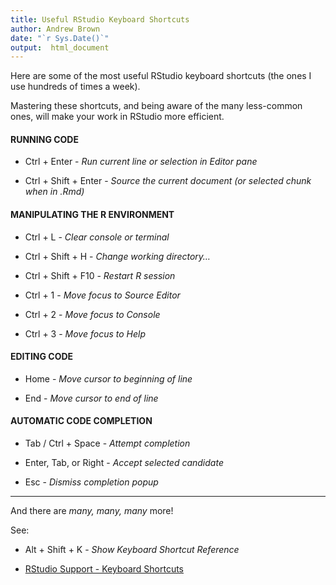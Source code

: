 ```yaml
---
title: Useful RStudio Keyboard Shortcuts
author: Andrew Brown
date: "`r Sys.Date()`"
output:  html_document
---
```


Here are some of the most useful RStudio keyboard shortcuts (the ones I use hundreds of times a week). 

Mastering these shortcuts, and being aware of the many less-common ones, will make your work in RStudio more efficient.

#### RUNNING CODE

 * Ctrl + Enter - _Run current line or selection in Editor pane_

 * Ctrl + Shift + Enter - _Source the current document (or selected chunk when in .Rmd)_


#### MANIPULATING THE R ENVIRONMENT

 * Ctrl + L - _Clear console or terminal_

 * Ctrl + Shift + H - _Change working directory..._

 * Ctrl + Shift + F10 - _Restart R session_


 * Ctrl + 1 - _Move focus to Source Editor_

 * Ctrl + 2 - _Move focus to Console_

 * Ctrl + 3 - _Move focus to Help_

#### EDITING CODE

 * Home - _Move cursor to beginning of line_

 * End - _Move cursor to end of line_

#### AUTOMATIC CODE COMPLETION

 * Tab / Ctrl + Space - _Attempt completion_

 * Enter, Tab, or Right - _Accept selected candidate_

 * Esc - _Dismiss completion popup_

***

And there are _many, many, many_ more! 

See:

 * Alt + Shift + K - _Show Keyboard Shortcut Reference_

 * [RStudio Support - Keyboard Shortcuts](https://support.rstudio.com/hc/en-us/articles/200711853-Keyboard-Shortcut)